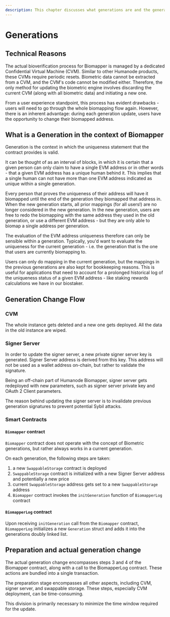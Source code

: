 ```yaml
---
description: This chapter discusses what generations are and the generation change flow.
---
```



# Generations

## Technical Reasons

The actual bioverification process for Biomapper is managed by a dedicated Confidential Virtual Machine (CVM). Similar to other Humanode products, these CVMs require periodic resets. Biometric data cannot be extracted from a CVM, and the CVM's code cannot be modified either. Therefore, the only method for updating the biometric engine involves discarding the current CVM (along with all biometric data) and initiating a new one.

<Callout type="info">
  From a user experience standpoint, this process has evident drawbacks - users
  will need to go through the whole biomapping flow again. However, there is an
  inherent advantage: during each generation update, users have the opportunity
  to change their biomapped address.
</Callout>

## What is a Generation in the context of Biomapper

Generation is the context in which the uniqueness statement that the contract provides is valid.

It can be thought of as an interval of blocks, in which it is certain that a given person can only claim to have a single EVM address or in other words - that a given EVM address has a unique human behind it. This implies that a single human can not have more than one EVM address indicated as unique within a single generation.

Every person that proves the uniqueness of their address will have it biomapped until the end of the generation they biomapped that address in. When the new generation starts, all prior mappings (for all users!) are no longer considered in the new generation. In the new generation, users are free to redo the biomapping with the same address they used in the old generation, or use a different EVM address - but they are only able to biomap a single address per generation.

The evaluation of the EVM address uniqueness therefore can only be sensible within a generation. Typically, you'd want to evaluate the uniqueness for the current generation - i.e. the generation that is the one that users are currently biomapping to.

Users can only do mapping in the current generation, but the mappings in the previous generations are also kept for bookkeeping reasons. This is useful for applications that need to account for a prolonged historical log of the uniqueness status of a given EVM address - like staking rewards calculations we have in our biostaker.

## Generation Change Flow

### CVM

The whole instance gets deleted and a new one gets deployed. All the data in the old instance are wiped.

### Signer Server

In order to update the signer server, a new private signer server key is generated. Signer Server address is derived from this key. This address will not be used as a wallet address on-chain, but rather to validate the signature.

Being an off-chain part of Humanode Biomapper, signer server gets redeployed with new parameters, such as signer server private key and OAuth 2 Client parameters.

The reason behind updating the signer server is to invalidate previous generation signatures to prevent potential Sybil attacks.

### Smart Contracts

#### **`Biomapper` contract**

`Biomapper` contract does not operate with the concept of Biometric generations, but rather always works in a current generation.

On each generation, the following steps are taken:

1. a new `SwappableStorage` contract is deployed
2. `SwappableStorage` contract is initialized with a new Signer Server address and potentially a new price
3. current `SwappableStorage` address gets set to a new `SwappableStorage` address
4. `Biomapper` contract invokes the `initGeneration` function of `BiomapperLog` contract

#### **`BiomapperLog` contract**

Upon receiving `initGeneration` call from the `Biomapper` contract, `BiomapperLog` initializes a new `Generation` struct and adds it into the generations doubly linked list.

## Preparation and actual generation change

The actual generation change encompasses steps 3 and 4 of the Biomapper contract, along with a call to the BiomapperLog contract. These actions are bundled into a single transaction.

The preparation stage encompasses all other aspects, including CVM, signer server, and swappable storage. These steps, especially CVM deployment, can be time-consuming.

This division is primarily necessary to minimize the time window required for the update.
